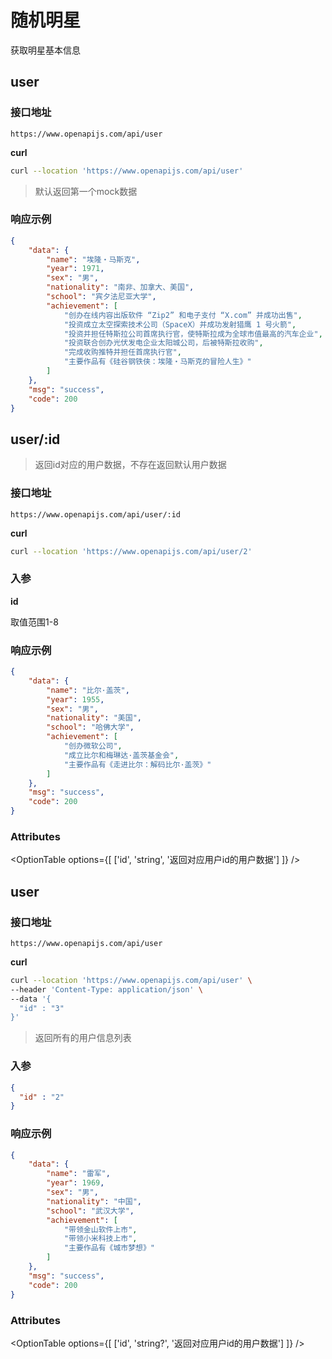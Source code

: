 
# 随机明星

获取明星基本信息

## <OptionBadge type="get" />user

### 接口地址

```url
https://www.openapijs.com/api/user
```

**curl**

```bash
curl --location 'https://www.openapijs.com/api/user'
```

> 默认返回第一个mock数据

### 响应示例

```json
{
    "data": {
        "name": "埃隆・马斯克",
        "year": 1971,
        "sex": "男",
        "nationality": "南非、加拿大、美国",
        "school": "宾夕法尼亚大学",
        "achievement": [
            "创办在线内容出版软件 “Zip2” 和电子支付 “X.com” 并成功出售",
            "投资成立太空探索技术公司（SpaceX）并成功发射猎鹰 1 号火箭",
            "投资并担任特斯拉公司首席执行官，使特斯拉成为全球市值最高的汽车企业",
            "投资联合创办光伏发电企业太阳城公司，后被特斯拉收购",
            "完成收购推特并担任首席执行官",
            "主要作品有《硅谷钢铁侠：埃隆・马斯克的冒险人生》"
        ]
    },
    "msg": "success",
    "code": 200
}
```

## <OptionBadge type="get" />user/:id

> 返回id对应的用户数据，不存在返回默认用户数据

### 接口地址

```url
https://www.openapijs.com/api/user/:id
```

**curl**

```bash
curl --location 'https://www.openapijs.com/api/user/2'
```

### 入参

**id**

取值范围1-8

### 响应示例

```json
{
    "data": {
        "name": "比尔·盖茨",
        "year": 1955,
        "sex": "男",
        "nationality": "美国",
        "school": "哈佛大学",
        "achievement": [
            "创办微软公司",
            "成立比尔和梅琳达·盖茨基金会",
            "主要作品有《走进比尔：解码比尔·盖茨》"
        ]
    },
    "msg": "success",
    "code": 200
}
```

### Attributes

<OptionTable
  options={[
    ['id', 'string', '返回对应用户id的用户数据']
  ]}
/>

## <OptionBadge type="post" />user

### 接口地址

```url
https://www.openapijs.com/api/user
```

**curl**

```bash
curl --location 'https://www.openapijs.com/api/user' \
--header 'Content-Type: application/json' \
--data '{
  "id" : "3"
}'
```


> 返回所有的用户信息列表

### 入参

```json
{
  "id" : "2"
}
```

### 响应示例

```json
{
    "data": {
        "name": "雷军",
        "year": 1969,
        "sex": "男",
        "nationality": "中国",
        "school": "武汉大学",
        "achievement": [
            "带领金山软件上市",
            "带领小米科技上市",
            "主要作品有《城市梦想》"
        ]
    },
    "msg": "success",
    "code": 200
}
```

### Attributes

<OptionTable
  options={[
    ['id', 'string?', '返回对应用户id的用户数据']
  ]}
/>

